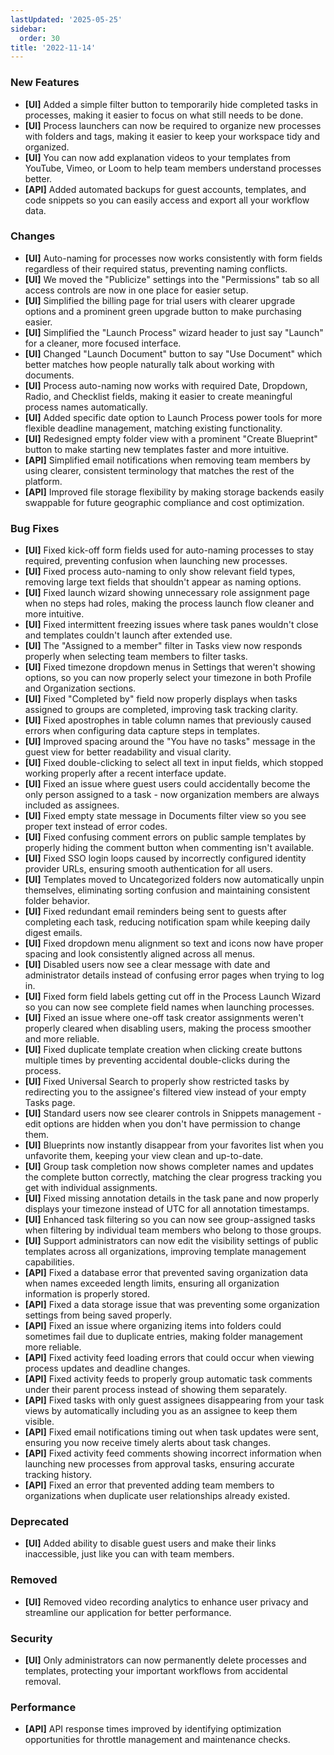 ```yaml
---
lastUpdated: '2025-05-25'
sidebar:
  order: 30
title: '2022-11-14'
---
```


### New Features

- **[UI]** Added a simple filter button to temporarily hide completed tasks in processes, making it easier to focus on what still needs to be done.
- **[UI]** Process launchers can now be required to organize new processes with folders and tags, making it easier to keep your workspace tidy and organized.
- **[UI]** You can now add explanation videos to your templates from YouTube, Vimeo, or Loom to help team members understand processes better.
- **[API]** Added automated backups for guest accounts, templates, and code snippets so you can easily access and export all your workflow data.

### Changes

- **[UI]** Auto-naming for processes now works consistently with form fields regardless of their required status, preventing naming conflicts.
- **[UI]** We moved the "Publicize" settings into the "Permissions" tab so all access controls are now in one place for easier setup.
- **[UI]** Simplified the billing page for trial users with clearer upgrade options and a prominent green upgrade button to make purchasing easier.
- **[UI]** Simplified the "Launch Process" wizard header to just say "Launch" for a cleaner, more focused interface.
- **[UI]** Changed "Launch Document" button to say "Use Document" which better matches how people naturally talk about working with documents.
- **[UI]** Process auto-naming now works with required Date, Dropdown, Radio, and Checklist fields, making it easier to create meaningful process names automatically.
- **[UI]** Added specific date option to Launch Process power tools for more flexible deadline management, matching existing functionality.
- **[UI]** Redesigned empty folder view with a prominent "Create Blueprint" button to make starting new templates faster and more intuitive.
- **[API]** Simplified email notifications when removing team members by using clearer, consistent terminology that matches the rest of the platform.
- **[API]** Improved file storage flexibility by making storage backends easily swappable for future geographic compliance and cost optimization.

### Bug Fixes

- **[UI]** Fixed kick-off form fields used for auto-naming processes to stay required, preventing confusion when launching new processes.
- **[UI]** Fixed process auto-naming to only show relevant field types, removing large text fields that shouldn't appear as naming options.
- **[UI]** Fixed launch wizard showing unnecessary role assignment page when no steps had roles, making the process launch flow cleaner and more intuitive.
- **[UI]** Fixed intermittent freezing issues where task panes wouldn't close and templates couldn't launch after extended use.
- **[UI]** The "Assigned to a member" filter in Tasks view now responds properly when selecting team members to filter tasks.
- **[UI]** Fixed timezone dropdown menus in Settings that weren't showing options, so you can now properly select your timezone in both Profile and Organization sections.
- **[UI]** Fixed "Completed by" field now properly displays when tasks assigned to groups are completed, improving task tracking clarity.
- **[UI]** Fixed apostrophes in table column names that previously caused errors when configuring data capture steps in templates.
- **[UI]** Improved spacing around the "You have no tasks" message in the guest view for better readability and visual clarity.
- **[UI]** Fixed double-clicking to select all text in input fields, which stopped working properly after a recent interface update.
- **[UI]** Fixed an issue where guest users could accidentally become the only person assigned to a task - now organization members are always included as assignees.
- **[UI]** Fixed empty state message in Documents filter view so you see proper text instead of error codes.
- **[UI]** Fixed confusing comment errors on public sample templates by properly hiding the comment button when commenting isn't available.
- **[UI]** Fixed SSO login loops caused by incorrectly configured identity provider URLs, ensuring smooth authentication for all users.
- **[UI]** Templates moved to Uncategorized folders now automatically unpin themselves, eliminating sorting confusion and maintaining consistent folder behavior.
- **[UI]** Fixed redundant email reminders being sent to guests after completing each task, reducing notification spam while keeping daily digest emails.
- **[UI]** Fixed dropdown menu alignment so text and icons now have proper spacing and look consistently aligned across all menus.
- **[UI]** Disabled users now see a clear message with date and administrator details instead of confusing error pages when trying to log in.
- **[UI]** Fixed form field labels getting cut off in the Process Launch Wizard so you can now see complete field names when launching processes.
- **[UI]** Fixed an issue where one-off task creator assignments weren't properly cleared when disabling users, making the process smoother and more reliable.
- **[UI]** Fixed duplicate template creation when clicking create buttons multiple times by preventing accidental double-clicks during the process.
- **[UI]** Fixed Universal Search to properly show restricted tasks by redirecting you to the assignee's filtered view instead of your empty Tasks page.
- **[UI]** Standard users now see clearer controls in Snippets management - edit options are hidden when you don't have permission to change them.
- **[UI]** Blueprints now instantly disappear from your favorites list when you unfavorite them, keeping your view clean and up-to-date.
- **[UI]** Group task completion now shows completer names and updates the complete button correctly, matching the clear progress tracking you get with individual assignments.
- **[UI]** Fixed missing annotation details in the task pane and now properly displays your timezone instead of UTC for all annotation timestamps.
- **[UI]** Enhanced task filtering so you can now see group-assigned tasks when filtering by individual team members who belong to those groups.
- **[UI]** Support administrators can now edit the visibility settings of public templates across all organizations, improving template management capabilities.
- **[API]** Fixed a database error that prevented saving organization data when names exceeded length limits, ensuring all organization information is properly stored.
- **[API]** Fixed a data storage issue that was preventing some organization settings from being saved properly.
- **[API]** Fixed an issue where organizing items into folders could sometimes fail due to duplicate entries, making folder management more reliable.
- **[API]** Fixed activity feed loading errors that could occur when viewing process updates and deadline changes.
- **[API]** Fixed activity feeds to properly group automatic task comments under their parent process instead of showing them separately.
- **[API]** Fixed tasks with only guest assignees disappearing from your task views by automatically including you as an assignee to keep them visible.
- **[API]** Fixed email notifications timing out when task updates were sent, ensuring you now receive timely alerts about task changes.
- **[API]** Fixed activity feed comments showing incorrect information when launching new processes from approval tasks, ensuring accurate tracking history.
- **[API]** Fixed an error that prevented adding team members to organizations when duplicate user relationships already existed.

### Deprecated

- **[UI]** Added ability to disable guest users and make their links inaccessible, just like you can with team members.

### Removed

- **[UI]** Removed video recording analytics to enhance user privacy and streamline our application for better performance.

### Security

- **[UI]** Only administrators can now permanently delete processes and templates, protecting your important workflows from accidental removal.

### Performance

- **[API]** API response times improved by identifying optimization opportunities for throttle management and maintenance checks.